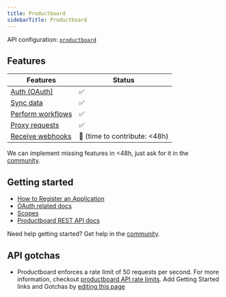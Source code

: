 ```yaml
---
title: Productboard
sidebarTitle: Productboard
---
```



<Overview />

API configuration: [`productboard`](https://nango.dev/providers.yaml)

## Features

| Features | Status |
| - | - |
| [Auth (OAuth)](/guides/getting-started/authorize-an-api-from-your-app) | ✅ |
| [Sync data](/guides/getting-started/read-from-an-api) | ✅ |
| [Perform workflows](/guides/getting-started/write-to-an-api) | ✅ |
| [Proxy requests](/guides/proxy-requests-to-an-api) | ✅ |
| [Receive webhooks](/guides/receive-webhooks-from-an-api) | 🚫 (time to contribute: &lt;48h) |

<Tip>We can implement missing features in &lt;48h, just ask for it in the [community](https://nango.dev/slack).</Tip>

## Getting started

-   [How to Register an Application](https://developer.productboard.com/docs/how-to-integrate-with-productboard-via-oauth2-developer-documentation#registering-an-oauth2-application)
-   [OAuth related docs](https://developer.productboard.com/docs/how-to-integrate-with-productboard-via-oauth2-developer-documentation)
-   [Scopes](https://developer.productboard.com/docs/how-to-integrate-with-productboard-via-oauth2-developer-documentation#access-scopes)
-   [Productboard REST API docs](https://developer.productboard.com/reference/introduction)

<Tip>Need help getting started? Get help in the [community](https://nango.dev/slack).</Tip>

## API gotchas
-   Productboard enforces a rate limit of 50 requests per second. For more information, checkout [productboard API rate limits](https://developer.productboard.com/reference/rate-limiting).
<Note>Add Getting Started links and Gotchas by [editing this page](https://github.com/nangohq/nango/tree/master/docs-v2/integrations/all/productboard.mdx)</Note>
